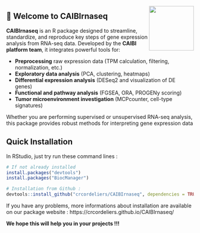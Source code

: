 <img src="man/figures/CAIBI.png" align="right" alt="" width="120" />

## 🎯 Welcome to CAIBIrnaseq 

**CAIBIrnaseq** is an R package designed to streamline, standardize, and reproduce key steps of gene expression analysis from RNA-seq data. Developed by the **CAIBI platform team**, it integrates powerful tools for:

- **Preprocessing** raw expression data (TPM calculation, filtering, normalization, etc.)
- **Exploratory data analysis** (PCA, clustering, heatmaps)
- **Differential expression analysis** (DESeq2 and visualization of DE genes)
- **Functional and pathway analysis** (FGSEA, ORA, PROGENy scoring)
- **Tumor microenvironment investigation** (MCPcounter, cell-type signatures)

Whether you are performing supervised or unsupervised RNA-seq analysis, this package provides robust methods for interpreting gene expression data
 

## Quick Installation

In RStudio, just try run these command lines :

```r
# If not already installed
install.packages("devtools")
install.packages("BiocManager")

# Installation from Github : 
devtools::install_github("crcordeliers/CAIBIrnaseq", dependencies = TRUE)
```

If you have any problems, more informations about installation are available on our package website : 
https://crcordeliers.github.io/CAIBIrnaseq/

**We hope this will help you in your projects !!!**
 

